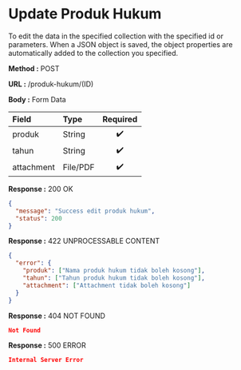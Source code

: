 
# Update Produk Hukum

To edit the data in the specified collection with the specified id or parameters.
When a JSON object is saved, the object properties are automatically added to the collection you specified.

**Method :** <Badge variant="success">POST</Badge>

**URL :** <Badge variant="dark">/produk-hukum/(ID)</Badge>

**Body :** <Badge variant="purple">Form Data</Badge>

| Field      |   Type   | Required |
| :----------| :------- | :------: |
| produk     | String   |    ✔️   |
| tahun      | String   |    ✔️   |
| attachment | File/PDF |    ✔️   |

**Response :** <BadgeOutline variant="success">200 OK</BadgeOutline>

```json
{
  "message": "Success edit produk hukum",
  "status": 200
}
```

**Response :** <BadgeOutline variant="info">422 UNPROCESSABLE CONTENT</BadgeOutline>

```json
{
  "error": {
    "produk": ["Nama produk hukum tidak boleh kosong"],
    "tahun": ["Tahun produk hukum tidak boleh kosong"],
    "attachment": ["Attachment tidak boleh kosong"]
  }
}
```

**Response :** <BadgeOutline variant="warning">404 NOT FOUND</BadgeOutline>

```json
Not Found
```

**Response :** <BadgeOutline variant="danger">500 ERROR</BadgeOutline>

```json
Internal Server Error
```
